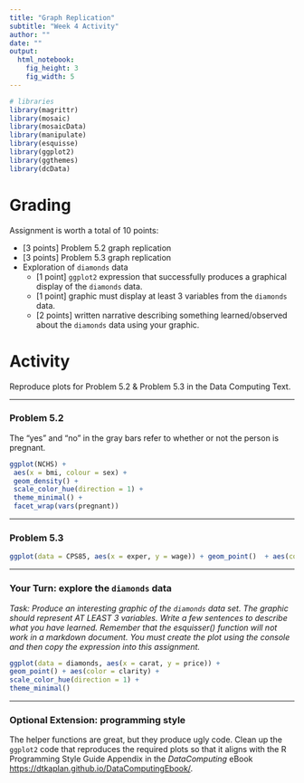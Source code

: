 ```yaml
---
title: "Graph Replication"
subtitle: "Week 4 Activity"
author: ""
date: ""
output: 
  html_notebook:
    fig_height: 3
    fig_width: 5
---
```


```r
# libraries
library(magrittr)
library(mosaic)
library(mosaicData)
library(manipulate)
library(esquisse)
library(ggplot2)
library(ggthemes)
library(dcData)
```


# Grading

Assignment is worth a total of 10 points:

- [3 points] Problem 5.2 graph replication  
- [3 points] Problem 5.3 graph replication   
- Exploration of `diamonds` data  
    - [1 point] `ggplot2` expression that successfully produces a graphical display of the `diamonds` data.  
    - [1 point] graphic must display at least 3 variables from the `diamonds` data.  
    - [2 points] written narrative describing something learned/observed about the `diamonds` data using your graphic.  

# Activity

Reproduce plots for Problem 5.2 & Problem 5.3 in the Data Computing Text.

___

###  Problem 5.2

The "yes" and "no" in the gray bars refer to whether or not the person is pregnant.


```r
ggplot(NCHS) +
 aes(x = bmi, colour = sex) +
 geom_density() +
 scale_color_hue(direction = 1) +
 theme_minimal() +
 facet_wrap(vars(pregnant))
```


___

###  Problem 5.3
```r
ggplot(data = CPS85, aes(x = exper, y = wage)) + geom_point()  + aes(colour = married) + scale_x_log10() + scale_y_log10() + facet_wrap(~sector, ncol = 4) + theme(legend.position = "right") + labs(title = "")
```

___

### Your Turn: explore the `diamonds` data

*Task: Produce an interesting graphic of the `diamonds` data set.  The graphic should represent AT LEAST 3 variables.  Write a few sentences to describe what you have learned. Remember that the esquisser() function will not work in a markdown document. You must create the plot using the console and then copy the expression into this assignment.*

```r
ggplot(data = diamonds, aes(x = carat, y = price)) +
geom_point() + aes(color = clarity) +
scale_color_hue(direction = 1) +
theme_minimal()
```

___


### Optional Extension: programming style

The helper functions are great, but they produce ugly code.  Clean up the `ggplot2` code that reproduces the required plots so that it aligns with the R Programming Style Guide Appendix in the *DataComputing* eBook <https://dtkaplan.github.io/DataComputingEbook/>.  
